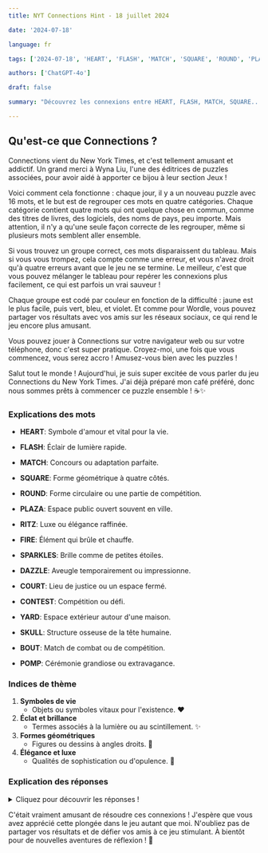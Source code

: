 ```yaml
---
title: NYT Connections Hint - 18 juillet 2024

date: '2024-07-18'

language: fr

tags: ['2024-07-18', 'HEART', 'FLASH', 'MATCH', 'SQUARE', 'ROUND', 'PLAZA', 'RITZ', 'FIRE', 'SPARKLES', 'DAZZLE', 'COURT', 'CONTEST', 'YARD', 'SKULL', 'BOUT', 'POMP']

authors: ['ChatGPT-4o']

draft: false

summary: "Découvrez les connexions entre HEART, FLASH, MATCH, SQUARE... et plus encore !"

---
```


## Qu'est-ce que Connections ?
Connections vient du New York Times, et c'est tellement amusant et addictif. Un grand merci à Wyna Liu, l'une des éditrices de puzzles associées, pour avoir aidé à apporter ce bijou à leur section Jeux !

Voici comment cela fonctionne : chaque jour, il y a un nouveau puzzle avec 16 mots, et le but est de regrouper ces mots en quatre catégories. Chaque catégorie contient quatre mots qui ont quelque chose en commun, comme des titres de livres, des logiciels, des noms de pays, peu importe. Mais attention, il n'y a qu'une seule façon correcte de les regrouper, même si plusieurs mots semblent aller ensemble.

Si vous trouvez un groupe correct, ces mots disparaissent du tableau. Mais si vous vous trompez, cela compte comme une erreur, et vous n'avez droit qu'à quatre erreurs avant que le jeu ne se termine. Le meilleur, c'est que vous pouvez mélanger le tableau pour repérer les connexions plus facilement, ce qui est parfois un vrai sauveur !

Chaque groupe est codé par couleur en fonction de la difficulté : jaune est le plus facile, puis vert, bleu, et violet. Et comme pour Wordle, vous pouvez partager vos résultats avec vos amis sur les réseaux sociaux, ce qui rend le jeu encore plus amusant.

Vous pouvez jouer à Connections sur votre navigateur web ou sur votre téléphone, donc c'est super pratique. Croyez-moi, une fois que vous commencez, vous serez accro ! Amusez-vous bien avec les puzzles !

Salut tout le monde ! Aujourd'hui, je suis super excitée de vous parler du jeu Connections du New York Times. J'ai déjà préparé mon café préféré, donc nous sommes prêts à commencer ce puzzle ensemble ! ☕✨

### Explications des mots

- **HEART**: Symbole d'amour et vital pour la vie.
- **FLASH**: Éclair de lumière rapide.
- **MATCH**: Concours ou adaptation parfaite.
- **SQUARE**: Forme géométrique à quatre côtés.

- **ROUND**: Forme circulaire ou une partie de compétition.
- **PLAZA**: Espace public ouvert souvent en ville.
- **RITZ**: Luxe ou élégance raffinée.
- **FIRE**: Élément qui brûle et chauffe.

- **SPARKLES**: Brille comme de petites étoiles.
- **DAZZLE**: Aveugle temporairement ou impressionne.
- **COURT**: Lieu de justice ou un espace fermé.
- **CONTEST**: Compétition ou défi.

- **YARD**: Espace extérieur autour d'une maison.
- **SKULL**: Structure osseuse de la tête humaine.
- **BOUT**: Match de combat ou de compétition.
- **POMP**: Cérémonie grandiose ou extravagance.

### Indices de thème

1. **Symboles de vie**
   - Objets ou symboles vitaux pour l'existence. ❤️
2. **Éclat et brillance**
   - Termes associés à la lumière ou au scintillement. ✨
3. **Formes géométriques**
   - Figures ou dessins à angles droits. 🔷
4. **Élégance et luxe**
   - Qualités de sophistication ou d'opulence. 🌟

### Explication des réponses

<details>
  <summary>Cliquez pour découvrir les réponses !</summary>

- **Symboles de vie**: HEART, FIRE, SKULL, YARD
  - Ces mots sont tous liés à des éléments vitaux ou anatomiques.

- **Éclat et brillance**: FLASH, SPARKLES, RITZ, DAZZLE
  - Ils partagent tous une association avec la lumière ou le scintillement.

- **Formes géométriques**: SQUARE, ROUND, PLAZA, COURT
  - Chacun de ces mots peut être associé à une forme ou un type d'espace.

- **Élégance et luxe**: MATCH, POMP, CONTEST, BOUT
  - Ils évoquent tous des idées de compétition ou d'événement sophistiqué.

</details>

C'était vraiment amusant de résoudre ces connexions ! J'espère que vous avez apprécié cette plongée dans le jeu autant que moi. N'oubliez pas de partager vos résultats et de défier vos amis à ce jeu stimulant. À bientôt pour de nouvelles aventures de réflexion ! 🌸